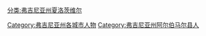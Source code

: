 [[分类:弗吉尼亚州夏洛茨维尔|分类:弗吉尼亚州夏洛茨维尔]]
[[Category:弗吉尼亚州各城市人物|Category:弗吉尼亚州各城市人物]]
[[Category:弗吉尼亚州阿尔伯马尔县人|Category:弗吉尼亚州阿尔伯马尔县人]]